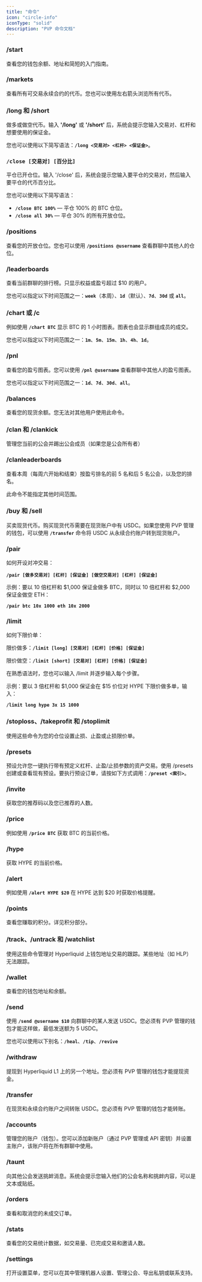 ```yaml
---
title: "命令"
icon: "circle-info"
iconType: "solid"
description: "PVP 命令文档"
---
```


### **/start**

查看您的钱包余额、地址和简短的入门指南。

### **/markets**

查看所有可交易永续合约的代币。您也可以使用左右箭头浏览所有代币。

### /long 和 /short

做多或做空代币。输入 **'/long'** 或 **'/short'** 后，系统会提示您输入交易对、杠杆和想要使用的保证金。

您也可以使用以下简写语法：**`/long <交易对> <杠杆> <保证金>`**。

### `/close [交易对] [百分比]`

平仓已开仓位。输入 '/close' 后，系统会提示您输入要平仓的交易对，然后输入要平仓的代币百分比。

您也可以使用以下简写语法：

- **`/close BTC 100%`** — 平仓 100% 的 BTC 仓位。
- **`/close all 30%`** — 平仓 30% 的所有开放仓位。

### **/positions**

查看您的开放仓位。您也可以使用 **`/positions @username`** 查看群聊中其他人的仓位。

### **/leaderboards**

查看当前群聊的排行榜。只显示权益或盈亏超过 $10 的用户。

您也可以指定以下时间范围之一：**`week`**（本周）、**`1d`**（默认）、**`7d`**、**`30d`** 或 **`all`**。

### **/chart 或 /c**

例如使用 **`/chart BTC`** 显示 BTC 的 1 小时图表。图表也会显示群组成员的成交。

您也可以指定以下时间范围之一：**`1m`**、**`5m`**、**`15m`**、**`1h`**、**`4h`**、**`1d`**。

### **/pnl**

查看您的盈亏图表。您可以使用 **`/pnl @username`** 查看群聊中其他人的盈亏图表。

您也可以指定以下时间范围之一：**`1d`**、**`7d`**、**`30d`**、**`all`**。

### **/balances**

查看您的现货余额。您无法对其他用户使用此命令。

### **/clan 和 /clankick**

管理您当前的公会并踢出公会成员（如果您是公会所有者）

### **/clanleaderboards**

查看本周（每周六开始和结束）按盈亏排名的前 5 名和后 5 名公会，以及您的排名。

此命令不能指定其他时间范围。

### **/buy 和 /sell**

买卖现货代币。购买现货代币需要在现货账户中有 USDC。如果您使用 PVP 管理的钱包，可以使用 **`/transfer`** 命令将 USDC 从永续合约账户转到现货账户。

### **/pair**

如何开设对冲交易：

**`/pair [做多交易对] [杠杆] [保证金] [做空交易对] [杠杆] [保证金]`**

示例：要以 10 倍杠杆和 $1,000 保证金做多 BTC，同时以 10 倍杠杆和 $2,000 保证金做空 ETH：

**`/pair btc 10x 1000 eth 10x 2000`**

### **/limit**

如何下限价单：

限价做多：**`/limit [long] [交易对] [杠杆] [价格] [保证金]`**

限价做空：**`/limit [short] [交易对] [杠杆] [价格] [保证金]`**

在熟悉语法时，您也可以输入 /limit 并逐步输入每个步骤。

示例：要以 3 倍杠杆和 $1,000 保证金在 $15 价位对 HYPE 下限价做多单，输入：

**`/limit long hype 3x 15 1000`**

### **/stoploss、/takeprofit 和 /stoplimit**

使用这些命令为您的仓位设置止损、止盈或止损限价单。

### **/presets**

预设允许您一键执行带有预定义杠杆、止盈/止损参数的资产交易。使用 /presets 创建或查看现有预设。要执行预设订单，请按如下方式调用：**`/preset <索引>`**。

### **/invite**

获取您的推荐码以及您已推荐的人数。

### **/price**

例如使用 **`/price BTC`** 获取 BTC 的当前价格。

### **/hype**

获取 HYPE 的当前价格。

### **/alert**

例如使用 **`/alert HYPE $20`** 在 HYPE 达到 $20 时获取价格提醒。

### **/points**

查看您赚取的积分。详见积分部分。

### **/track、/untrack 和 /watchlist**

使用这些命令管理对 Hyperliquid 上钱包地址交易的跟踪。某些地址（如 HLP）无法跟踪。

### **/wallet**

查看您的钱包地址和余额。

### **/send**

使用 **`/send @username $10`** 向群聊中的某人发送 USDC。您必须有 PVP 管理的钱包才能这样做，最低发送额为 5 USDC。

您也可以使用以下别名：**`/heal`**、**`/tip`**、**`/revive`**

### **/withdraw**

提现到 Hyperliquid L1 上的另一个地址。您必须有 PVP 管理的钱包才能提现资金。

### **/transfer**

在现货和永续合约账户之间转账 USDC。您必须有 PVP 管理的钱包才能转账。

### **/accounts**

管理您的账户（钱包）。您可以添加新账户（通过 PVP 管理或 API 密钥）并设置主账户，该账户将在所有群聊中使用。

### **/taunt**

向其他公会发送挑衅消息。系统会提示您输入他们的公会名称和挑衅内容，可以是文本或贴纸。

### **/orders**

查看和取消您的未成交订单。

### **/stats**

查看您的交易统计数据，如交易量、已完成交易和邀请人数。

### **/settings**

打开设置菜单，您可以在其中管理机器人设置、管理公会、导出私钥或联系支持。